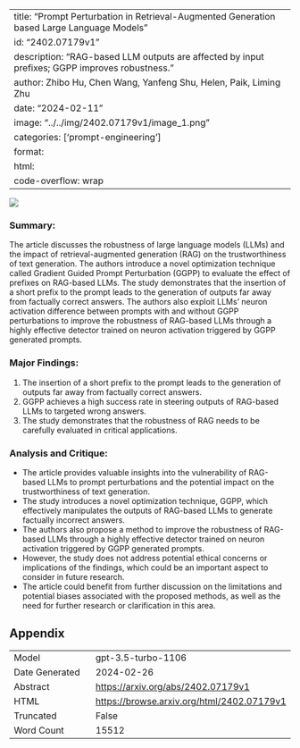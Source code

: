 
---
title: "Prompt Perturbation in Retrieval-Augmented Generation based Large Language Models"
id: "2402.07179v1"
description: "RAG-based LLM outputs are affected by input prefixes; GGPP improves robustness."
author: Zhibo Hu, Chen Wang, Yanfeng Shu, Helen, Paik, Liming Zhu
date: "2024-02-11"
image: "../../img/2402.07179v1/image_1.png"
categories: ['prompt-engineering']
format:
  html:
    code-overflow: wrap
---

![](../../img/2402.07179v1/image_1.png)

### Summary:
The article discusses the robustness of large language models (LLMs) and the impact of retrieval-augmented generation (RAG) on the trustworthiness of text generation. The authors introduce a novel optimization technique called Gradient Guided Prompt Perturbation (GGPP) to evaluate the effect of prefixes on RAG-based LLMs. The study demonstrates that the insertion of a short prefix to the prompt leads to the generation of outputs far away from factually correct answers. The authors also exploit LLMs' neuron activation difference between prompts with and without GGPP perturbations to improve the robustness of RAG-based LLMs through a highly effective detector trained on neuron activation triggered by GGPP generated prompts.

### Major Findings:
1. The insertion of a short prefix to the prompt leads to the generation of outputs far away from factually correct answers.
2. GGPP achieves a high success rate in steering outputs of RAG-based LLMs to targeted wrong answers.
3. The study demonstrates that the robustness of RAG needs to be carefully evaluated in critical applications.

### Analysis and Critique:
- The article provides valuable insights into the vulnerability of RAG-based LLMs to prompt perturbations and the potential impact on the trustworthiness of text generation.
- The study introduces a novel optimization technique, GGPP, which effectively manipulates the outputs of RAG-based LLMs to generate factually incorrect answers.
- The authors also propose a method to improve the robustness of RAG-based LLMs through a highly effective detector trained on neuron activation triggered by GGPP generated prompts.
- However, the study does not address potential ethical concerns or implications of the findings, which could be an important aspect to consider in future research.
- The article could benefit from further discussion on the limitations and potential biases associated with the proposed methods, as well as the need for further research or clarification in this area.

## Appendix

|          |          |
|----------|----------|
| Model     | gpt-3.5-turbo-1106       |
| Date Generated     | 2024-02-26       |
| Abstract | [https://arxiv.org/abs/2402.07179v1](https://arxiv.org/abs/2402.07179v1)        |
| HTML     | [https://browse.arxiv.org/html/2402.07179v1](https://browse.arxiv.org/html/2402.07179v1)       |
| Truncated       | False       |
| Word Count       | 15512       |